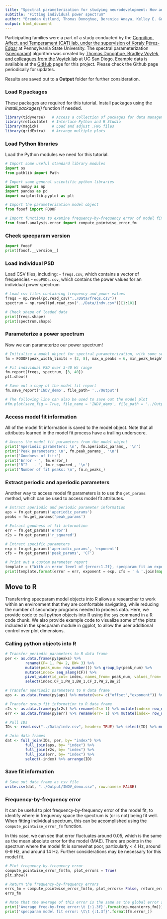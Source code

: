```yaml
---
title: "Spectral parameterization for studying neurodevelopment: How and why"
subtitle: "Fitting individual power spectrum"
author: "Brendan Ostlund, Thomas Donoghue, Berenice Anaya, Kelley E. Gunther, Sarah L. Karalunas, Bradley Voytek, & Koraly E. Pérez-Edgar"
output: html_document
---
```

Participating families were a part of a study conducted by the [Cognition, Affect, and Temperament (CAT) lab, under the supervision of Koraly Pérez-Edgar](http://www.catlabpsu.com/) at Pennsylvania State University. The spectral parameterization ([specparam](https://fooof-tools.github.io/fooof/index.html)) algorithm was created by [Thomas Donoghue, Bradley Voytek, and colleagues from the Voytek lab](https://voyteklab.com/) at UC San Diego. Example data is available at the [GitHub](https://github.com/fooof-tools/DevelopmentalDemo) page for this project. Please check the Github page periodically for updates.

Results are saved out to a **Output** folder for further consideration.


### Load R packages
These packages are required for this tutorial. Install packages using the *install.packages()* function if needed.
```r
library(tidyverse)   # Access a collection of packages for data management (e.g., dplyr, ggplot2, readr)
library(reticulate)  # Interface Python and R Studio
library(magick)      # Load and adjust .PNG files
library(gridExtra)   # Arrange multiple plots
```

### Load Python libraries
Load the Python modules we need for this tutorial.
```python
# Import some useful standard library modules
import os
from pathlib import Path

# Import some general scientific python libraries
import numpy as np
import pandas as pd
import matplotlib.pyplot as plt

# Import the parameterization model object
from fooof import FOOOF

# Import functions to examine frequency-by-frequency error of model fits
from fooof.analysis.error import compute_pointwise_error_fm
```

### Check specparam version
```python
import fooof
print(fooof.__version__)
```

### Load individual PSD
Load CSV files, including:
- `freqs.csv`, which contains a vector of frequencies
- `eopPSDs.csv`, which contains the power values for an individual power spectrum
```python
# Load csv files containing frequency and power values
freqs = np.ravel(pd.read_csv("../Data/freqs.csv"))
spectrum = np.ravel(pd.read_csv("../Data/indv.csv"))[1:101]
```

```python
# Check shape of loaded data
print(freqs.shape)
print(spectrum.shape)
```

### Parameterize a power spectrum
Now we can parameterize our power spectrum!
```python
# Initialize a model object for spectral parameterization, with some settings
fm = FOOOF(peak_width_limits = [2, 8], max_n_peaks = 6, min_peak_height = 0.05, verbose = False)
```

```python
# Fit individual PSD over 3-40 Hz range
fm.report(freqs, spectrum, [3, 40])
plt.show()
```

```python
# Save out a copy of the model fit report
fm.save_report('INDV_demo', file_path= '../Output')

# The following line can also be used to save out the model plot
#fm.plot(save_fig = True, file_name = 'INDV_demo', file_path = '../Output')
```

### Access model fit information
All of the model fit information is saved to the model object. Note that all attributes learned in the model fit process have a trailing underscore.
```python
# Access the model fit parameters from the model object
print('Aperiodic parameters: \n', fm.aperiodic_params_, '\n')
print('Peak parameters: \n', fm.peak_params_, '\n')
print('Goodness of fit:')
print('Error - ', fm.error_)
print('R^2   - ', fm.r_squared_, '\n')
print('Number of fit peaks: \n', fm.n_peaks_)
```


### Extract periodic and aperiodic parameters
Another way to access model fit parameters is to use the `get_params` method, which can be used to access model fit attributes.
```python
# Extract aperiodic and periodic parameter information
aps = fm.get_params('aperiodic_params')
peaks = fm.get_params('peak_params')
```

```python
# Extract goodness of fit information
err = fm.get_params('error')
r2s = fm.get_params('r_squared')
```

```python
# Extract specific parameters 
exp = fm.get_params('aperiodic_params', 'exponent')
cfs = fm.get_params('peak_params', 'CF')
```

```python
# Print out a custom parameter report
template = ("With an error level of {error:1.2f}, specparam fit an exponent of {exponent:1.2f} and peaks of {cfs:s} Hz.")
print(template.format(error = err, exponent = exp, cfs = ' & '.join(map(str, [round(CF, 2) for CF in cfs]))))
```


## Move to R 
Transferring specparam model objects into R allows a researcher to work within an environment that they are comfortable navigating, while reducing the number of secondary programs needed to process data. Here, we provide code to call python objects into R using the `py$` command in a R code chunk. We also provide example code to visualize some of the plots included in the specparam module in ggplot, to allow the user additional control over plot dimensions. 

### Calling python objects into R
```r
# Transfer periodic parameters to R data frame
per <- as.data.frame(py$peaks) %>% 
         rename(CF= 1, PW= 2, BW= 3) %>% 
         mutate(peak_num= row_number()) %>% group_by(peak_num) %>% 
         mutate(index= seq_along(CF)) %>%
         pivot_wider(id_col= index, names_from= peak_num, values_from= c(CF,PW,BW)) %>% 
         select(index,CF_1,PW_1,BW_1,CF_2,PW_2,BW_2) 
```

```r
# Transfer aperiodic parameters to R data frame
aps <- as.data.frame(py$aps) %>% mutate(var= c("offset","exponent")) %>% spread(var,`py$aps`) %>% mutate(index= row_number()) %>% select(index,offset,exponent)
```

```r
# Transfer group fit information to R data frame
r2s <- as.data.frame(py$r2s) %>% rename(r2s= 1) %>% mutate(index= row_number())
err <- as.data.frame(py$err) %>% rename(err= 1) %>% mutate(index= row_number())
```

```r
# Pull IDs 
IDs <- read.csv("../Data/indv.csv", header= TRUE) %>% select(ID) %>% mutate(index= row_number())  

# Join data frames
dat <- full_join(IDs, per, by= "index") %>% 
         full_join(aps, by= "index") %>%
         full_join(r2s, by= "index") %>% 
         full_join(err, by= "index") %>% 
         select(-index) %>% arrange(ID)
```

### Save fit information
```r
# Save out data frame as csv file
write.csv(dat, "../Output/INDV_demo.csv", row.names= FALSE)
```

### Frequency-by-frequency error
It can be useful to plot frequency-by-frequency error of the model fit, to identify where in frequency space the spectrum is (or is not) being fit well. When fitting individual spectrum, this can be accomplished using the `compute_pointwise_error_fm` function.

In this case, we can see that error fluctuates around 0.05, which is the same as the mean absolute error for the model (MAE). There are points in the spectrum where the model fit is somewhat poor, particularly < 4 Hz, around 6-9 Hz, and around 14 Hz. Further considerations may be necessary for this model fit.
```python
# Plot frequency-by-frequency error 
compute_pointwise_error_fm(fm, plot_errors = True)
plt.show()
```

```python
# Return the frequency-by-frequency errors
errs_fm = compute_pointwise_error_fm(fm, plot_errors= False, return_errors = True)
errs_fm
```

```python
# Note that the average of this error is the same as the global error stored
print('Average freq-by-freq error:\t {:1.3f}'.format(np.mean(errs_fm)))
print('specparam model fit error: \t\t {:1.3f}'.format(fm.error_))
```

